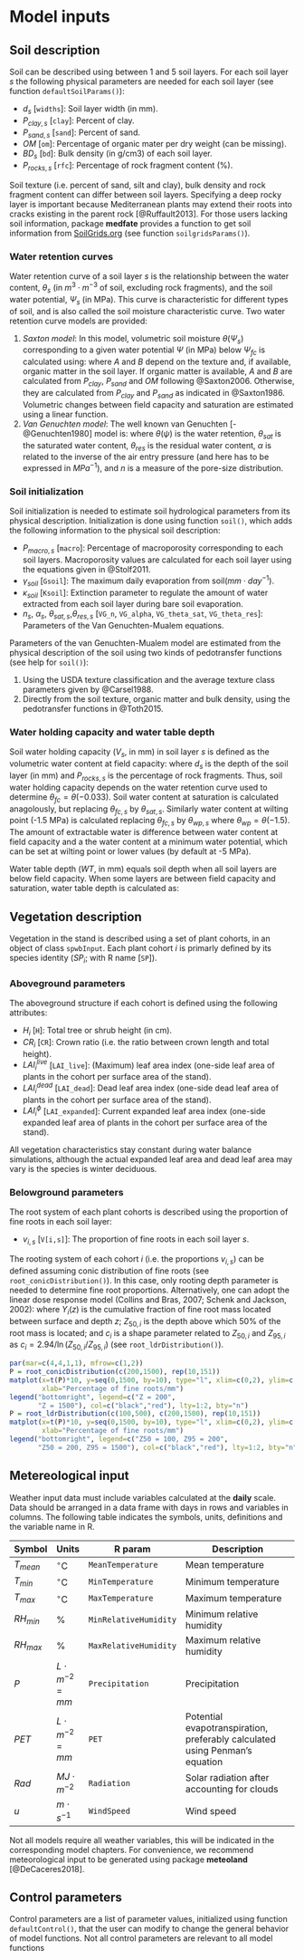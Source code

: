 # Model inputs



## Soil description

Soil can be described using between 1 and 5 soil layers. For each soil layer $s$ the following physical parameters are needed for each soil layer (see function `defaultSoilParams()`):

+ $d_{s}$ [`widths`]: Soil layer width (in mm).
+ $P_{clay,s}$ [`clay`]: Percent of clay.
+ $P_{sand,s}$ [`sand`]: Percent of sand.
+ $OM$ [`om`]: Percentage of organic mater per dry weight (can be missing).
+ $BD_{s}$ [`bd`]: Bulk density (in g/cm3) of each soil layer.
+ $P_{rocks,s}$ [`rfc`]: Percentage of rock fragment content (%).

Soil texture (i.e. percent of sand, silt and clay), bulk density and rock fragment content can differ between soil layers. Specifying a deep rocky layer is important because Mediterranean plants may extend their roots into cracks existing in the parent rock [@Ruffault2013]. For those users lacking soil information, package **medfate** provides a function to get soil information from [SoilGrids.org](https://soilgrids.org/) (see function `soilgridsParams()`).

### Water retention curves

Water retention curve of a soil layer $s$ is the relationship between the water content, $\theta_s$ (in $m^3 \cdot m^{-3}$ of soil, excluding rock fragments), and the soil water potential, $\Psi_s$ (in MPa). This curve is characteristic for different types of soil, and is also called the soil moisture characteristic curve. Two water retention curve models are provided:

1. *Saxton model*: In this model, volumetric soil moisture $\theta(\Psi_s)$ corresponding to a given water potential $\Psi$ (in MPa) below $\Psi_{fc}$ is calculated using: 
\begin{equation}\theta(\Psi) = (\Psi/A)^{(1/B)}\end{equation}
where $A$ and $B$ depend on the texture and, if available, organic matter in the soil layer. If organic matter is available, $A$ and $B$ are calculated from $P_{clay}$, $P_{sand}$ and $OM$ following @Saxton2006. Otherwise, they are calculated from $P_{clay}$ and $P_{sand}$ as indicated in @Saxton1986. Volumetric changes between field capacity and saturation are estimated using a linear function.
2. *Van Genuchten model*: The well known van Genuchten [-@Genuchten1980] model is:
\begin{equation}\theta(\Psi) = \theta_{res}+\frac{\theta_{sat}-\theta_{res}}{\left[1+ (\alpha \cdot \Psi)^n \right]^{1-1/n}}\end{equation}
where $\theta(\psi)$ is the water retention, $\theta_{sat}$ is the saturated water content, $\theta_{res}$ is the residual water content, $\alpha$ is related to the inverse of the air entry pressure (and here has to be expressed in $MPa^{-1}$), and $n$ is a measure of the pore-size distribution.


### Soil initialization
Soil initialization is needed to estimate soil hydrological parameters from its physical description. Initialization is done using function `soil()`, which adds the following information to the physical soil description: 

+ $P_{macro, s}$ [`macro`]: Percentage of macroporosity corresponding to each soil layers. Macroporosity values are calculated for each soil layer using the equations given in @Stolf2011.
+ $\gamma_{soil}$ [`Gsoil`]: The maximum daily evaporation from soil($mm \cdot day^{-1}$).
+ $\kappa_{soil}$ [`Ksoil`]: Extinction parameter to regulate the amount of water extracted from each soil layer during bare soil evaporation.
+ $n_{s}$, $\alpha_{s}$, $\theta_{sat,s}$,$\theta_{res,s}$ [`VG_n`, `VG_alpha`, `VG_theta_sat`, `VG_theta_res`]: Parameters of the Van Genuchten-Mualem equations.

Parameters of the van Genuchten-Mualem model are estimated from the physical description of the soil using two kinds of pedotransfer functions (see help for `soil()`): 

1. Using the USDA texture classification and the average texture class parameters given by @Carsel1988.
2. Directly from the soil texture, organic matter and bulk density, using the pedotransfer functions in @Toth2015.



### Water holding capacity and water table depth

Soil water holding capacity ($V_s$, in mm) in soil layer $s$ is defined as the volumetric water content at field capacity:
\begin{equation}
V_s = d_s\cdot ((100-P_{rocks,s})/100)\cdot\theta_{fc,s}
\end{equation}
where $d_s$ is the depth of the soil layer (in mm) and $P_{rocks,s}$ is the percentage of rock fragments. Thus, soil water holding capacity depends on the water retention curve used to determine $\theta_{fc} = \theta(-0.033)$. Soil water content at saturation is calculated anagolously, but replacing $\theta_{fc,s}$ by $\theta_{sat,s}$. Similarly water content at wilting point (-1.5 MPa) is calculated replacing $\theta_{fc,s}$ by $\theta_{wp,s}$ where $\theta_{wp} = \theta(-1.5)$. The amount of extractable water is difference between water content at field capacity and a the water content at a minimum water potential, which can be set at wilting point or lower values (by default at -5 MPa).

Water table depth ($WT$, in mm) equals soil depth when all soil layers are below field capacity. When some layers are between field capacity and saturation, water table depth is calculated as:
\begin{equation}
WT = \sum_{s}{d_s \cdot \min\left[1,(\theta_{sat,s} - \theta(\Psi_s))/(\theta_{sat,s}-\theta_{fc,s})\right]}
\end{equation}


## Vegetation description

Vegetation in the stand is described using a set of plant cohorts, in an object
of class `spwbInput`. Each plant cohort $i$ is primarly defined by its
species identity ($SP_i$; with R name [`SP`]).

### Aboveground parameters

The aboveground structure if each cohort is defined using the following attributes:

+ $H_i$ [`H`]: Total tree or shrub height (in cm).
+ $CR_i$ [`CR`]: Crown ratio (i.e. the ratio between crown length and
total height).
+ $LAI^{live}_i$ [`LAI_live`]: (Maximum) leaf area index (one-side
leaf area of plants in the cohort per surface area of the stand).
+ $LAI^{dead}_i$ [`LAI_dead`]: Dead leaf area index (one-side dead
leaf area of plants in the cohort per surface area of the stand).
+ $LAI^{\phi}_i$ [`LAI_expanded`]: Current expanded leaf area index (one-side expanded
leaf area of plants in the cohort per surface area of the stand).

All vegetation characteristics stay constant during water balance simulations, although the actual expanded leaf area and dead leaf area may vary is the species is winter deciduous.


### Belowground parameters

The root system of each plant cohorts is described using the proportion of fine
roots in each soil layer:

+ $v_{i,s}$ [`V[i,s]`]: The proportion of fine roots in each soil layer $s$.

The rooting system of each cohort $i$ (i.e. the proportions $v_{i,s}$) can be defined assuming conic distribution of fine roots (see `root_conicDistribution()`). In this case, only rooting depth parameter is needed to determine fine root proportions. Alternatively, one can adopt the linear dose response model (Collins and Bras, 2007; Schenk and Jackson, 2002): 
\begin{equation}
Y_i(z)=\frac{1}{1+(z/Z_{50,i})^{c_i}}
\end{equation}
where $Y_i(z)$ is the cumulative fraction of fine root mass located between surface and depth $z$; $Z_{50,i}$ is the depth above which 50% of the root mass is located; and $c_i$ is a shape parameter related to $Z_{50,i}$ and $Z_{95,i}$ as $c_i  = 2.94 / \ln(Z_{50,i} / Z_{95,i})$ (see `root_ldrDistribution()`). 

```r
par(mar=c(4,4,1,1), mfrow=c(1,2))
P = root_conicDistribution(c(200,1500), rep(10,151))
matplot(x=t(P)*10, y=seq(0,1500, by=10), type="l", xlim=c(0,2), ylim=c(1500,0), ylab = "Depth (mm)", 
        xlab="Percentage of fine roots/mm")
legend("bottomright", legend=c("Z = 200", 
       "Z = 1500"), col=c("black","red"), lty=1:2, bty="n")
P = root_ldrDistribution(c(100,500), c(200,1500), rep(10,151))
matplot(x=t(P)*10, y=seq(0,1500, by=10), type="l", xlim=c(0,2), ylim=c(1500,0), ylab = "Depth (mm)", 
        xlab="Percentage of fine roots/mm")
legend("bottomright", legend=c("Z50 = 100, Z95 = 200", 
       "Z50 = 200, Z95 = 1500"), col=c("black","red"), lty=1:2, bty="n")
```


## Metereological input {#meteoinput}
Weather input data must include variables calculated at the **daily** scale. Data should be arranged in a data frame with days in rows and variables in columns. The following table indicates the symbols, units, definitions and the variable name in R.

| Symbol | Units | R param | Description                        |
|--------|-------|---------|------------------------------------|
| $T_{mean}$ | $^{\circ} \mathrm{C}$ | `MeanTemperature` | Mean temperature |
| $T_{min}$ | $^{\circ} \mathrm{C}$ | `MinTemperature` | Minimum temperature |
| $T_{max}$ | $^{\circ} \mathrm{C}$ | `MaxTemperature` | Maximum temperature |
| $RH_{min}$ | % | `MinRelativeHumidity` | Minimum relative humidity |
| $RH_{max}$ | % | `MaxRelativeHumidity` | Maximum relative humidity |
| $P$ | $L \cdot m^{-2} = mm$ | `Precipitation` | Precipitation |
| $PET$ | $L \cdot m^{-2} = mm$ | `PET` | Potential evapotranspiration, preferably calculated using Penman's equation |
| $Rad$ | $MJ \cdot m^{-2}$ | `Radiation` | Solar radiation after accounting for clouds |
| $u$ | $m \cdot s^{-1}$ | `WindSpeed` | Wind speed |

Not all models require all weather variables, this will be indicated in the corresponding model chapters. For convenience, we recommend meteorological input to be generated using package **meteoland** [@DeCaceres2018].


## Control parameters
Control parameters are a list of parameter values, initialized using function `defaultControl()`, that the user can modify to change the general behavior of model functions. Not all control parameters are relevant to all model functions